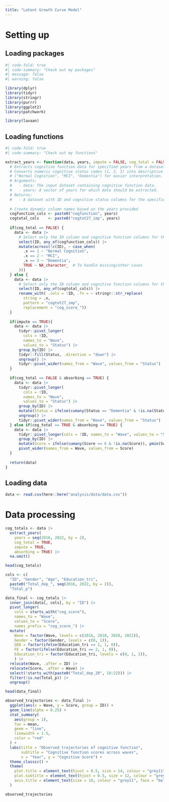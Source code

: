 ```yaml
---
title: "Latent Growth Curve Model"
---
```


# Setting up

## Loading packages

```r
#| code-fold: true
#| code-summary: "Check out my packages"
#| message: false
#| warning: false

library(dplyr)
library(tidyr)
library(stringr)
library(purrr)
library(ggplot2)
library(patchwork)

library(lavaan)
```

## Loading functions

```r
#| code-fold: true
#| code-summary: "Check out my functions"

extract_years <- function(data, years, impute = FALSE, cog_total = FALSE, absorbing = FALSE) {
  # Extracts cognitive function data for specified years from a dataset.
  # Converts numeric cognitive status codes (1, 2, 3) into descriptive labels
  # ("Normal Cognition", "MCI", "Dementia") for easier interpretation.
  # Arguments:
  #   - data: The input dataset containing cognitive function data.
  #   - years: A vector of years for which data should be extracted.
  # Returns:
  #   - A dataset with ID and cognitive status columns for the specified years.
  
  # Create dynamic column names based on the years provided
  cogfunction_cols <- paste0("cogfunction", years)
  cogtotal_cols    <- paste0("cogtot27_imp", years)
  
  if(cog_total == FALSE) {
    data <- data |>
      # Select only the ID column and cognitive function columns for the specified years
      select(ID, any_of(cogfunction_cols)) |>
      mutate(across(!c(ID), ~ case_when(
        .x == 1 ~ "Normal Cognition",
        .x == 2 ~ "MCI",
        .x == 3 ~ "Dementia",
        TRUE ~ NA_character_  # To handle missing/other cases
      )))
  } else {
    data <- data |>
      # Select only the ID column and cognitive function columns for the specified years
      select(ID, any_of(cogtotal_cols)) |>
      rename_with( .cols = !ID, .fn = ~ stringr::str_replace(
        string = .x,
        pattern = "cogtot27_imp", 
        replacement = "cog_score_"))
  }
  
  if(impute == TRUE){
    data <- data |>
      tidyr::pivot_longer(
        cols = !ID,
        names_to = "Wave",
        values_to = "Status") |>
      group_by(ID) |>
      tidyr::fill(Status, .direction = "down") |>
      ungroup() |>
      tidyr::pivot_wider(names_from = "Wave", values_from = "Status")
  }
  
  if(cog_total == FALSE & absorbing == TRUE) {
    data <- data |>
      tidyr::pivot_longer(
        cols = !ID,
        names_to = "Wave",
        values_to = "Status") |>
      group_by(ID) |>
      mutate(Status = ifelse(cumany(Status == "Dementia" & !is.na(Status)), "Dementia", Status)) |>
      ungroup() |>
      tidyr::pivot_wider(names_from = "Wave", values_from = "Status")
  } else if(cog_total == TRUE & absorbing == TRUE) {
    data <- data |>
      tidyr::pivot_longer(cols = !ID, names_to = "Wave", values_to = "Score") |>
      group_by(ID) |>
      mutate(Score = ifelse(cumany(Score <= 6 & !is.na(Score)), pmin(Score, 6), Score)) |>
      pivot_wider(names_from = Wave, values_from = Score)
  }
  
  return(data)
}
```

## Loading data

```r
data <- read.csv(here::here("analysis/data/data.csv"))
```

# Data processing

```r
cog_totals <- data |> 
  extract_years(
    years = seq(2016, 2022, by = 2),
    cog_total = TRUE,
    impute = TRUE,
    absorbing = TRUE) |>
  na.omit()

head(cog_totals)
```

```r
cols <- c(
  "ID", "Gender", "Age", "Education_tri",
  paste0("Total_dep_", seq(2016, 2022, by = 2)),
  "Total_p")

data_final <- cog_totals |>
  inner_join(data[, cols], by = "ID") |>
  pivot_longer(
    cols = starts_with("cog_score"),
    names_to = "Wave",
    values_to = "Score",
    names_prefix = "cog_score_") |>
  mutate(
    Wave = factor(Wave, levels = c(2016, 2018, 2020, 2022)),
    Gender = factor(Gender, levels = c(0, 1)),
    GED = factor(ifelse(Education_tri == 1, 1, 0)),
    FE = factor(ifelse(Education_tri == 2, 1, 0)),
    Education_tri = factor(Education_tri, levels = c(0, 1, 2)),
    ) |>
  relocate(Wave, .after = ID) |>
  relocate(Score, .after = Wave) |>
  select(!starts_with(paste0("Total_dep_20", 18:22))) |>
  filter(!is.na(Total_p)) |>
  ungroup()

head(data_final)
```

```r
observed_trajectories <- data_final |>
  ggplot(aes(x = Wave, y = Score, group = ID)) +
  geom_line(alpha = 0.25) +
  stat_summary(
    aes(group = 1),
    fun = mean,
    geom = "line",
    linewidth = 1.5,
    color = "red"
  ) +
  labs(title = "Observed trajectories of cognitive function",
       subtitle = "Cognitive function scores across waves",
       x = "Year", y = "Cognitive Score") +
  theme_classic() +
  theme(
    plot.title = element_text(hjust = 0.5, size = 14, colour = "grey11", face = "bold"),
    plot.subtitle = element_text(hjust = 0.5, size = 12, colour = "grey11", face = "bold"),
    axis.title = element_text(size = 10, colour = "grey11", face = "bold")
  )

observed_trajectories
```



